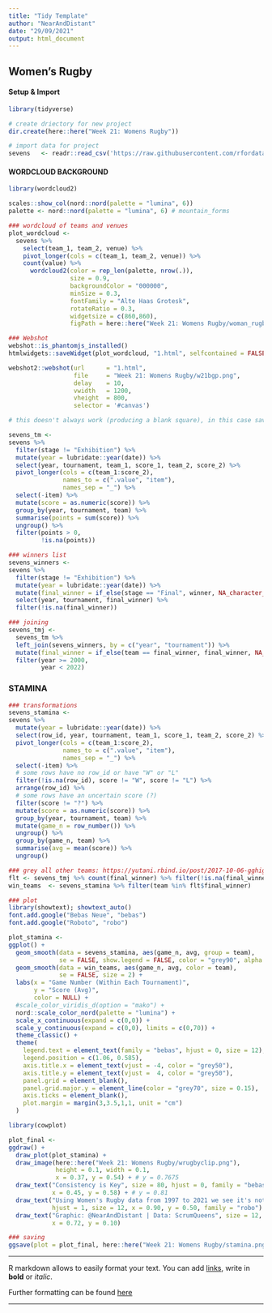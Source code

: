```yaml
---
title: "Tidy Template"
author: "NearAndDistant"
date: "29/09/2021"
output: html_document
---
```


##  Women's Rugby

#### Setup & Import
```r
library(tidyverse)

# create driectory for new project
dir.create(here::here("Week 21: Womens Rugby"))

# import data for project
sevens   <- readr::read_csv('https://raw.githubusercontent.com/rfordatascience/tidytuesday/master/data/2022/2022-05-24/sevens.csv')

```

#### WORDCLOUD BACKGROUND
```r
library(wordcloud2)

scales::show_col(nord::nord(palette = "lumina", 6))
palette <- nord::nord(palette = "lumina", 6) # mountain_forms

### wordcloud of teams and venues
plot_wordcloud <-
  sevens %>% 
    select(team_1, team_2, venue) %>% 
    pivot_longer(cols = c(team_1, team_2, venue)) %>% 
    count(value) %>%
      wordcloud2(color = rep_len(palette, nrow(.)),
                 size = 0.9,
                 backgroundColor = "000000",
                 minSize = 0.3,
                 fontFamily = "Alte Haas Grotesk",
                 rotateRatio = 0.3,
                 widgetsize = c(860,860),
                 figPath = here::here("Week 21: Womens Rugby/woman_rugby_silhouette.png"))

### Webshot
webshot::is_phantomjs_installed()
htmlwidgets::saveWidget(plot_wordcloud, "1.html", selfcontained = FALSE)

webshot2::webshot(url      = "1.html",
                  file     = "Week 21: Womens Rugby/w21bgp.png", 
                  delay    = 10, 
                  vwidth   = 1200, 
                  vheight  = 800,
                  selector = '#canvas')

# this doesn't always work (producing a blank square), in this case save directly.

```

```r

sevens_tm <-
sevens %>%
  filter(stage != "Exhibition") %>%
  mutate(year = lubridate::year(date)) %>%
  select(year, tournament, team_1, score_1, team_2, score_2) %>%
  pivot_longer(cols = c(team_1:score_2), 
               names_to = c(".value", "item"), 
               names_sep = "_") %>%
  select(-item) %>%
  mutate(score = as.numeric(score)) %>%
  group_by(year, tournament, team) %>%
  summarise(points = sum(score)) %>%
  ungroup() %>%
  filter(points > 0,
         !is.na(points))

### winners list
sevens_winners <- 
sevens %>%
  filter(stage != "Exhibition") %>%
  mutate(year = lubridate::year(date)) %>%
  mutate(final_winner = if_else(stage == "Final", winner, NA_character_)) %>%
  select(year, tournament, final_winner) %>%
  filter(!is.na(final_winner))

### joining
sevens_tmj <- 
  sevens_tm %>%
  left_join(sevens_winners, by = c("year", "tournament")) %>%
  mutate(final_winner = if_else(team == final_winner, final_winner, NA_character_)) %>%
  filter(year >= 2000,
         year < 2022) 

```

### STAMINA
```r

### transformations
sevens_stamina <-
sevens %>%
  mutate(year = lubridate::year(date)) %>%
  select(row_id, year, tournament, team_1, score_1, team_2, score_2) %>%
  pivot_longer(cols = c(team_1:score_2), 
               names_to = c(".value", "item"), 
               names_sep = "_") %>%
  select(-item) %>%
  # some rows have no row_id or have "W" or "L"
  filter(!is.na(row_id), score != "W", score != "L") %>%
  arrange(row_id) %>%
  # some rows have an uncertain score (?)
  filter(score != "?") %>%
  mutate(score = as.numeric(score)) %>%
  group_by(year, tournament, team) %>%
  mutate(game_n = row_number()) %>%
  ungroup() %>%
  group_by(game_n, team) %>%
  summarise(avg = mean(score)) %>%
  ungroup()

### grey all other teams: https://yutani.rbind.io/post/2017-10-06-gghighlight/
flt <- sevens_tmj %>% count(final_winner) %>% filter(!is.na(final_winner)) %>% filter(n > 10)
win_teams  <- sevens_stamina %>% filter(team %in% flt$final_winner)

### plot
library(showtext); showtext_auto()
font.add.google("Bebas Neue", "bebas")
font.add.google("Roboto", "robo")

plot_stamina <-
ggplot() +
  geom_smooth(data = sevens_stamina, aes(game_n, avg, group = team), 
              se = FALSE, show.legend = FALSE, color = "grey90", alpha = 0.8) +
  geom_smooth(data = win_teams, aes(game_n, avg, color = team), 
              se = FALSE, size = 2) +
  labs(x = "Game Number (Within Each Tournament)", 
       y = "Score (Avg)",
       color = NULL) +
  #scale_color_viridis_d(option = "mako") +
  nord::scale_color_nord(palette = "lumina") +
  scale_x_continuous(expand = c(0,0)) +
  scale_y_continuous(expand = c(0,0), limits = c(0,70)) +
  theme_classic() +
  theme(
    legend.text = element_text(family = "bebas", hjust = 0, size = 12),
    legend.position = c(1.06, 0.585),
    axis.title.x = element_text(vjust = -4, color = "grey50"),
    axis.title.y = element_text(vjust =  4, color = "grey50"),
    panel.grid = element_blank(),
    panel.grid.major.y = element_line(color = "grey70", size = 0.15),
    axis.ticks = element_blank(),
    plot.margin = margin(3,3.5,1,1, unit = "cm")
  )

```

```r
library(cowplot)

plot_final <- 
ggdraw() +
  draw_plot(plot_stamina) +
  draw_image(here::here("Week 21: Womens Rugby/wrugbyclip.png"), 
             height = 0.1, width = 0.1, 
             x = 0.37, y = 0.54) + # y = 0.7675
  draw_text("Consistency is Key", size = 80, hjust = 0, family = "bebas", 
            x = 0.45, y = 0.58) + # y = 0.81
  draw_text("Using Women's Rugby data from 1997 to 2021 we see it's not 'go big or go home'\n, tournament winning teams have consistent scores across games.", 
            hjust = 1, size = 12, x = 0.90, y = 0.50, family = "robo") +
  draw_text("Graphic: @NearAndDistant | Data: ScrumQueens", size = 12, hjust = 0, family = "bebas",
            x = 0.72, y = 0.10)

### saving
ggsave(plot = plot_final, here::here("Week 21: Womens Rugby/stamina.png"), bg = "white", dpi = 360, height = 10, width = 15)

```

***

R markdown allows to easily format your text. You can add [links](www.r-graph-gallery.com), write in **bold** or *italic*.

Further formatting can be found [here](https://holtzy.github.io/Pimp-my-rmd/)

***
